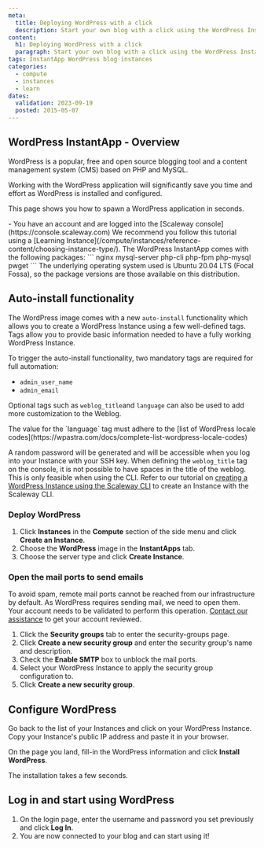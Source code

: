 ```yaml
---
meta:
  title: Deploying WordPress with a click
  description: Start your own blog with a click using the WordPress InstantApp.
content:
  h1: Deploying WordPress with a click
  paragraph: Start your own blog with a click using the WordPress InstantApp.
tags: InstantApp WordPress blog instances
categories:
  - compute
  - instances
  - learn
dates:
  validation: 2023-09-19
  posted: 2015-05-07
---
```


## WordPress InstantApp - Overview

WordPress is a popular, free and open source blogging tool and a content management system (CMS) based on PHP and MySQL.

Working with the WordPress application will significantly save you time and effort as WordPress is installed and configured.

This page shows you how to spawn a WordPress application in seconds.

<Macro id="iam-requirements" />
 
<Message type="requirement">
  - You have an account and are logged into the [Scaleway console](https://console.scaleway.com)
</Message>

<Message type="tip">
 We recommend you follow this tutorial using a [Learning Instance](/compute/instances/reference-content/choosing-instance-type/).
</Message>

<Message type="note">
  The WordPress InstantApp comes with the following packages:
  ```
  nginx
  mysql-server
  php-cli
  php-fpm
  php-mysql
  pwget
  ```
  The underlying operating system used is Ubuntu 20.04 LTS (Focal Fossa), so the package versions are those available on this distribution.
</Message>

## Auto-install functionality

The WordPress image comes with a new `auto-install` functionality which allows you to create a WordPress Instance using a few well-defined tags.
Tags allow you to provide basic information needed to have a fully working WordPress Instance.

To trigger the auto-install functionality, two mandatory tags are required for full automation:

- `admin_user_name`
- `admin_email`

Optional tags such as `weblog_title`and `language` can also be used to add more customization to the Weblog.

<Message type="note">
  The value for the `language` tag must adhere to the [list of WordPress locale codes](https://wpastra.com/docs/complete-list-wordpress-locale-codes)
</Message>

A random password will be generated and will be accessible when you log into your Instance with your SSH key.
When defining the `weblog_title` tag on the console, it is not possible to have spaces in the title of the weblog. This is only feasible when using the CLI. Refer to our tutorial on [creating a WordPress Instance using the Scaleway CLI](/tutorials/create-wordpress-instances-cli) to create an Instance with the Scaleway CLI.

### Deploy WordPress

1. Click **Instances** in the **Compute** section of the side menu and click **Create an Instance**.
2. Choose the **WordPress** image in the **InstantApps** tab.
3. Choose the server type and click **Create Instance**.

### Open the mail ports to send emails

To avoid spam, remote mail ports cannot be reached from our infrastructure by default. As WordPress requires sending mail, we need to open them. Your account needs to be validated to perform this operation. [Contact our assistance](https://console.scaleway.com/support/) to get your account reviewed.

1. Click the **Security groups** tab to enter the security-groups page.
2. Click **Create a new security group** and enter the security group's name and description.
    <Lightbox src="scaleway-nc-new-sg.webp" alt="" />
3. Check the **Enable SMTP** box to unblock the mail ports.
    <Lightbox src="scaleway-nc-enable-smtp.webp" alt="" />
4. Select your WordPress Instance to apply the security group configuration to.
5. Click **Create a new security group**.

## Configure WordPress

Go back to the list of your Instances and click on your WordPress Instance. Copy your Instance's public IP address and paste it in your browser.

On the page you land, fill-in the WordPress information and click **Install WordPress**.

<Lightbox src="scaleway-wp-configuration.webp" alt="" />

<Message type="note">
  The installation takes a few seconds.
</Message>

## Log in and start using WordPress

1. On the login page, enter the username and password you set previously and click **Log In**.
    <Lightbox src="scaleway-wplogin.webp" alt="" />
2. You are now connected to your blog and can start using it!
    <Lightbox src="scaleway-wp.webp" alt="" />